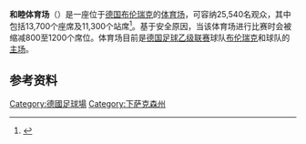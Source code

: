 {{Infobox_Stadium
|  stadium_name      = 和睦体育场<br />{{lang|de|Eintracht-Stadion}}
|  image             = [[File:Stadion_an_der_Hamburger_Straße.jpg|300px]]
|           location = {{GER}}[[布伦瑞克|布伦瑞克]]
|       coordinates  = {{coord|52|17|24|N|10|31|17|E|Region:DE_type:landmark}}
|       broke_ground = 
|             opened = 1923年
|              owner = [[布伦瑞克|布伦瑞克]]市政厅
|           operator = 布伦瑞克市政厅运营有限公司
|          renovated = 1963-1964，1995，2008-2010<ref name="braunschweigerzeitung">{{Cite web |url=http://www.newsclick.de/index.jsp/menuid/2048/artid/8548504 |title=Braunschweiger Zeitung |accessdate=2013-07-08 |archive-date=2009-06-05 |archive-url=https://web.archive.org/web/20090605035603/http://www.newsclick.de/index.jsp/menuid/2048/artid/8548504 |dead-url=no }}</ref>
|            surface = [[草地|草地]]
|  construction_cost = 1500万欧元（2009）
|          architect = 
|            tenants = <center> [[布伦瑞克足球俱乐部|布伦瑞克足球俱乐部]]<br />[[纽约人狮美式足球俱乐部|纽约人狮美式足球俱乐部]]
|   seating_capacity = 25,540
|         dimensions = 
}}

'''和睦体育场'''（{{lang-de|'''Eintracht-Stadion'''}}）是一座位于[[德国|德国]][[布伦瑞克|布伦瑞克]]的[[体育场|体育场]]，可容纳25,540名观众，其中包括13,700个座席及11,300个站席<ref>{{de}}{{Cite web | url=http://www.eintracht-stadion.com/index.php?id=259 | title=Allgemeine Infos | publisher=Stadthalle Braunschweig Betriebsgesellschaft mbH | accessdate=2013-06-03 | deadurl=yes | archiveurl=https://web.archive.org/web/20130605021734/http://www.eintracht-stadion.com/index.php?id=259 | archivedate=2013-06-05 }}</ref>。基于安全原因，当该体育场进行比赛时会被缩减800至1200个席位。体育场目前是[[德国足球乙级联赛|德国足球乙级联赛]]球队[[布伦瑞克足球俱乐部|布伦瑞克]]和{{link-de|德国美式足球联赛|German Football League}}球队{{link-de|纽约人狮|New Yorker Lions}}的[[主场|主场]]。

==参考资料==
{{reflist}}

[[Category:德國足球場|Category:德國足球場]]
[[Category:下萨克森州|Category:下萨克森州]]